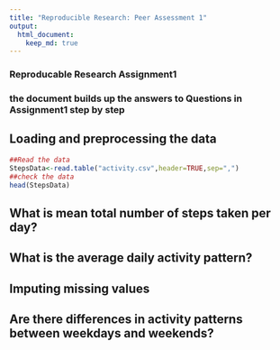 ```yaml
---
title: "Reproducible Research: Peer Assessment 1"
output: 
  html_document:
    keep_md: true
---
```

### Reproducable Research Assignment1

### the document builds up the answers to Questions in Assignment1 step by step


## Loading and preprocessing the data
```r
##Read the data
StepsData<-read.table("activity.csv",header=TRUE,sep=",")
##check the data
head(StepsData)
```

## What is mean total number of steps taken per day?



## What is the average daily activity pattern?



## Imputing missing values



## Are there differences in activity patterns between weekdays and weekends?

